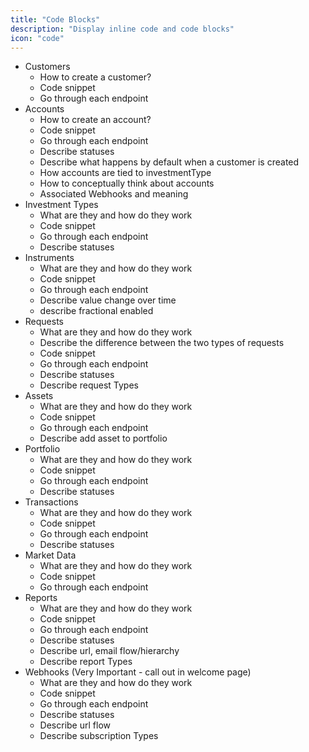 ```yaml
---
title: "Code Blocks"
description: "Display inline code and code blocks"
icon: "code"
---
```


- Customers
  - How to create a customer?
  - Code snippet
  - Go through each endpoint
- Accounts
  - How to create an account?
  - Code snippet
  - Go through each endpoint
  - Describe statuses
  - Describe what happens by default when a customer is created
  - How accounts are tied to investmentType
  - How to conceptually think about accounts
  - Associated Webhooks and meaning
- Investment Types
  - What are they and how do they work
  - Code snippet
  - Go through each endpoint
  - Describe statuses
- Instruments
  - What are they and how do they work
  - Code snippet
  - Go through each endpoint
  - Describe value change over time
  - describe fractional enabled
- Requests
  - What are they and how do they work
  - Describe the difference between the two types of requests
  - Code snippet
  - Go through each endpoint
  - Describe statuses
  - Describe request Types
- Assets
  - What are they and how do they work
  - Code snippet
  - Go through each endpoint
  - Describe add asset to portfolio
- Portfolio
  - What are they and how do they work
  - Code snippet
  - Go through each endpoint
  - Describe statuses
- Transactions
  - What are they and how do they work
  - Code snippet
  - Go through each endpoint
  - Describe statuses
- Market Data
  - What are they and how do they work
  - Code snippet
  - Go through each endpoint
- Reports
  - What are they and how do they work
  - Code snippet
  - Go through each endpoint
  - Describe statuses
  - Describe url, email flow/hierarchy
  - Describe report Types
- Webhooks (Very Important - call out in welcome page)
  - What are they and how do they work
  - Code snippet
  - Go through each endpoint
  - Describe statuses
  - Describe url flow
  - Describe subscription Types
